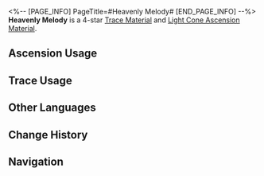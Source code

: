 <%-- [PAGE_INFO]
PageTitle=#Heavenly Melody#
[END_PAGE_INFO] --%>
{{Item Infobox
|id          = 110233
|image       = Item Heavenly Melody.png{{subst:void|<!--$UPLOAD:<<SpriteOutput/ItemFigures/110233.png>-<Item Heavenly Melody.png>-<Item Icons>>-->}}
|type        = Trace Material
|type2       = Light Cone Ascension Material
|invCategory = Upgrade Materials
|rarity      = 4
|effect      = 
|description = Symphonic movements from the cosmos. Used to level up Traces significantly for {{Color|h|Harmony}} characters.
|source1     = [[Calyx (Crimson): Bud of Harmony (undefined)]]
|source2     = [[Omni-Synthesizer]] &mdash; Material Synthesis
|source3     = [[Omni-Synthesizer]] &mdash; Material Exchange
}}
{{Description|A piece of music scattered from order. It quietly echoes from beyond the heavens, drowned out by profound silence, like a lone star twinkling in a river of stars.<br /><br />''"No one feels it until it is forgotten by all ♬..."''}}
'''Heavenly Melody''' is a 4-star [[Trace Material]] and [[Light Cone Ascension Material]].

==Ascension Usage==
{{Ascension Usage}}

==Trace Usage==
{{Trace Usage}}

==Other Languages==
{{Other Languages
|en   = Heavenly Melody
|zhs  = 天外乐章
|zht  = 天外樂章
|ja   = 天外の楽章
|ko   = 천외의 악장
|es   = Movimiento celestial
|fr   = Mélodie céleste
|ru   = Небесная мелодия
|th   = Heavenly Melody
|vi   = Chương Nhạc Ngoài Bầu Trời
|de   = Himmlische Melodie
|id   = Heavenly Melody
|pt   = Melodia Celestial
}}

==Change History==
{{Change History|2.0}}

==Navigation==
{{Upgrade Material Navbox}}